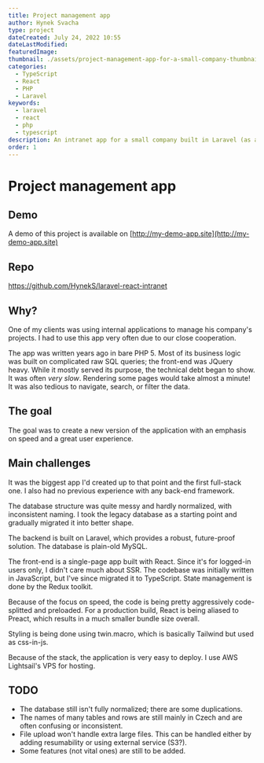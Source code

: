 ---
title: Project management app
author: Hynek Svacha
type: project
dateCreated: July 24, 2022 10:55
dateLastModified:
featuredImage:
thumbnail: ./assets/project-management-app-for-a-small-company-thumbnail.png
categories:
  - TypeScript
  - React
  - PHP
  - Laravel
keywords:
  - laravel
  - react
  - php
  - typescript
description: An intranet app for a small company built in Laravel (as a backend) and React (as a frontend) showcase.
order: 1
---

<MacBookMockup image={mock}/>

# Project management app

<DevstackItem item="react" label="React" />
<DevstackItem item="redux" label="Redux" />
<DevstackItem item="tailwindcss" label="Tailwind" />
<DevstackItem item="laravel" label="Laravel" />
<DevstackItem item="mysql" label="MySQL" />
<DevstackItem item="aws" label="AWS Lightsail" />

## Demo
A demo of this project is available on [http://my-demo-app.site](http://my-demo-app.site)

## Repo
https://github.com/HynekS/laravel-react-intranet

## Why?

One of my clients was using internal applications to manage his company's projects. I had to use this app very often due to our close cooperation.

The app was written years ago in bare PHP 5. Most of its business logic was built on complicated raw SQL queries; the front-end was JQuery heavy. While it mostly served its purpose, the technical debt began to show. It was often *very slow*. Rendering some pages would take almost a minute! It was also tedious to navigate, search, or filter the data.

## The goal

The goal was to create a new version of the application with an emphasis on speed and a great user experience.
## Main challenges

It was the biggest app I'd created up to that point and the first full-stack one. I also had no previous experience with any back-end framework.

The database structure was quite messy and hardly normalized, with inconsistent naming. I took the legacy database as a starting point and gradually migrated it into better shape.

The backend is built on Laravel, which provides a robust, future-proof solution. The database is plain-old MySQL.

The front-end is a single-page app built with React. Since it's for logged-in users only, I didn't care much about SSR. The codebase was initially written in JavaScript, but I've since migrated it to TypeScript. State management is done by the Redux toolkit.

Because of the focus on speed, the code is being pretty aggressively code-splitted and preloaded. For a production build, React is being aliased to Preact, which results in a much smaller bundle size overall.

Styling is being done using twin.macro, which is basically Tailwind but used as css-in-js.

Because of the stack, the application is very easy to deploy. I use AWS Lightsail's VPS for hosting.

## TODO

- The database still isn't fully normalized; there are some duplications.
- The names of many tables and rows are still mainly in Czech and are often confusing or inconsistent.
- File upload won't handle extra large files. This can be handled either by adding resumability or using external service (S3?).
- Some features (not vital ones) are still to be added.

